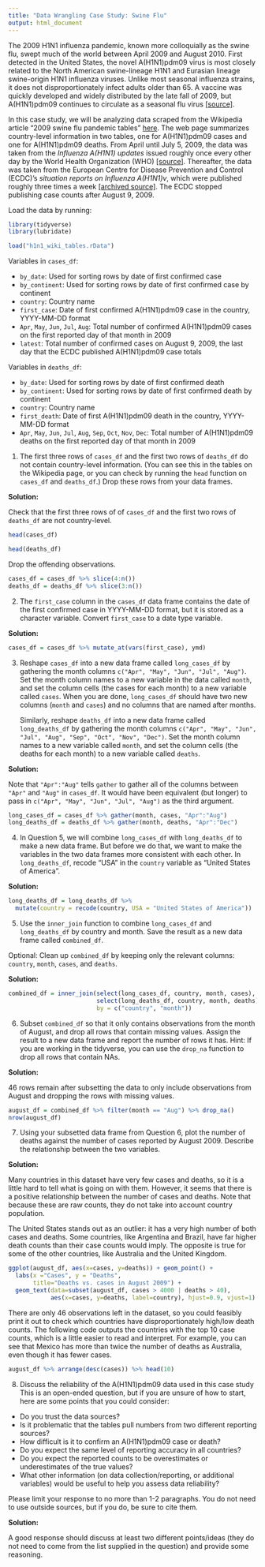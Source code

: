 ```yaml
---
title: "Data Wrangling Case Study: Swine Flu"
output: html_document
---
```


The 2009 H1N1 influenza pandemic, known more colloquially as the swine flu, swept much of the world between April 2009 and August 2010. First detected in the United States, the novel A(H1N1)pdm09 virus is most closely related to the North American swine-lineage H1N1 and Eurasian lineage swine-origin H1N1 influenza viruses. Unlike most seasonal influenza strains, it does not disproportionately infect adults older than 65. A vaccine was quickly developed and widely distributed by the late fall of 2009, but A(H1N1)pdm09 continues to circulate as a seasonal flu virus [[source]](https://www.cdc.gov/flu/pandemic-resources/2009-h1n1-pandemic.html). 

In this case study, we will be analyzing data scraped from the Wikipedia article "2009 swine flu pandemic tables" [here](https://en.wikipedia.org/wiki/2009_swine_flu_pandemic_tables). The web page summarizes country-level information in two tables, one for A(H1N1)pdm09 cases and one for A(H1N1)pdm09 deaths. From April until July 5, 2009, the data was taken from the *Influenza A(H1N1) updates* issued roughly once every other day by the World Health Organization (WHO) [[source]](https://www.who.int/csr/disease/swineflu/updates/en/). Thereafter, the data was taken from the European Centre for Disease Prevention and Control (ECDC)'s *situation reports on Influenza A(H1N1)v*, which were published roughly three times a week [[archived source]](https://web.archive.org/web/20090812212650/http://www.ecdc.europa.eu/en/Health_topics/novel_influenza_virus/2009_Outbreak/). The ECDC stopped publishing case counts after August 9, 2009.   

Load the data by running: 

```r
library(tidyverse)
library(lubridate)

load("h1n1_wiki_tables.rData")
```

Variables in `cases_df`: 

- `by_date`: Used for sorting rows by date of first confirmed case
- `by_continent`: Used for sorting rows by date of first confirmed case by continent
- `country`: Country name
- `first_case`: Date of first confirmed A(H1N1)pdm09 case in the country, YYYY-MM-DD format
- `Apr`, `May`, `Jun`, `Jul`, `Aug`: Total number of confirmed A(H1N1)pdm09 cases on the first reported day of that month in 2009
- `latest`: Total number of confirmed cases on August 9, 2009, the last day that the ECDC published A(H1N1)pdm09 case totals

Variables in `deaths_df`: 

- `by_date`: Used for sorting rows by date of first confirmed death
- `by_continent`: Used for sorting rows by date of first confirmed death by continent
- `country`: Country name
- `first_death`: Date of first A(H1N1)pdm09 death in the country, YYYY-MM-DD format
- `Apr`, `May`, `Jun`, `Jul`, `Aug`, `Sep`, `Oct`, `Nov`, `Dec`:  Total number of A(H1N1)pdm09 deaths on the first reported day of that month in 2009


1. The first three rows of `cases_df` and the first two rows of `deaths_df` do not contain country-level information. (You can see this in the tables on the Wikipedia page, or you can check by running the `head` function on `cases_df` and `deaths_df`.) Drop these rows from your data frames. 

**Solution:** 

Check that the first three rows of of `cases_df` and the first two rows of `deaths_df` are not country-level.

```r
head(cases_df)
```

```r
head(deaths_df)
```

Drop the offending observations. 

```r
cases_df = cases_df %>% slice(4:n())
deaths_df = deaths_df %>% slice(3:n())
```


2. The `first_case` column in the `cases_df` data frame contains the date of the first confirmed case in YYYY-MM-DD format, but it is stored as a character variable. Convert `first_case` to a date type variable. 

**Solution:** 

```r
cases_df = cases_df %>% mutate_at(vars(first_case), ymd)
```


3. Reshape `cases_df` into a new data frame called `long_cases_df` by gathering the month columns `c("Apr", "May", "Jun", "Jul", "Aug")`. Set the month column names to a new variable in the data called `month`, and set the column cells (the cases for each month) to a new variable called `cases`. When you are done, `long_cases_df` should have two new columns (`month` and `cases`) and no columns that are named after months. 

   Similarly, reshape `deaths_df` into a new data frame called `long_deaths_df` by gathering the month columns `c("Apr", "May", "Jun", "Jul", "Aug", "Sep", "Oct", "Nov", "Dec")`. Set the month column names to a new variable called `month`, and set the column cells (the deaths for each month) to a new variable called `deaths`. 

**Solution:** 

Note that `"Apr":"Aug"` tells `gather` to gather all of the columns between `"Apr"` and `"Aug"` in `cases_df`. It would have been equivalent (but longer) to pass in `c("Apr", "May", "Jun", "Jul", "Aug")` as the third argument. 

```r
long_cases_df = cases_df %>% gather(month, cases, "Apr":"Aug")
long_deaths_df = deaths_df %>% gather(month, deaths, "Apr":"Dec")
```


4. In Question 5, we will combine `long_cases_df` with `long_deaths_df` to make a new data frame. But before we do that, we want to make the variables in the two data frames more consistent with each other. In `long_deaths_df`, recode "USA" in the `country` variable as "United States of America". 

**Solution:** 

```r
long_deaths_df = long_deaths_df %>% 
  mutate(country = recode(country, USA = "United States of America")) 
```


5. Use the `inner_join` function to combine `long_cases_df` and `long_deaths_df` by country and month. Save the result as a new data frame called `combined_df`. 

Optional: Clean up `combined_df` by keeping only the relevant columns: `country`, `month`, `cases`, and `deaths`. 

**Solution:** 

```r
combined_df = inner_join(select(long_cases_df, country, month, cases), 
                         select(long_deaths_df, country, month, deaths), 
                         by = c("country", "month"))
```


6. Subset `combined_df` so that it only contains observations from the month of August, and drop all rows that contain missing values. Assign the result to a new data frame and report the number of rows it has. Hint: If you are working in the tidyverse, you can use the `drop_na` function to drop all rows that contain NAs.

**Solution:** 

46 rows remain after subsetting the data to only include observations from August and dropping the rows with missing values. 

```r
august_df = combined_df %>% filter(month == "Aug") %>% drop_na()
nrow(august_df)
```


7. Using your subsetted data frame from Question 6, plot the number of deaths against the number of cases reported by August 2009. Describe the relationship between the two variables. 


**Solution:** 

Many countries in this dataset have very few cases and deaths, so it is a little hard to tell what is going on with them. However, it seems that there is a positive relationship between the number of cases and deaths. Note that because these are raw counts, they do not take into account country population. 

The United States stands out as an outlier: it has a very high number of both cases and deaths. Some countries, like Argentina and Brazil, have far higher death counts than their case counts would imply. The opposite is true for some of the other countries, like Australia and the United Kingdom. 

```r
ggplot(august_df, aes(x=cases, y=deaths)) + geom_point() +
  labs(x ="Cases", y = "Deaths", 
       title="Deaths vs. cases in August 2009") + 
  geom_text(data=subset(august_df, cases > 4000 | deaths > 40),
            aes(x=cases, y=deaths, label=country), hjust=0.9, vjust=1)
```

There are only 46 observations left in the dataset, so you could feasibly print it out to check which countries have disproportionately high/low death counts. The following code outputs the countries with the top 10 case counts, which is a little easier to read and interpret. For example, you can see that Mexico has more than twice the number of deaths as Australia, even though it has fewer cases. 

```r
august_df %>% arrange(desc(cases)) %>% head(10)
```


8. Discuss the reliability of the A(H1N1)pdm09 data used in this case study This is an open-ended question, but if you are unsure of how to start, here are some points that you could consider: 

- Do you trust the data sources? 
- Is it problematic that the tables pull numbers from two different reporting sources?
- How difficult is it to confirm an A(H1N1)pdm09 case or death? 
- Do you expect the same level of reporting accuracy in all countries? 
- Do you expect the reported counts to be overestimates or underestimates of the true values?
- What other information (on data collection/reporting, or additional variables) would be useful to help you assess data reliability? 

Please limit your response to no more than 1-2 paragraphs. You do not need to use outside sources, but if you do, be sure to cite them. 

**Solution:** 

A good response should discuss at least two different points/ideas (they do not need to come from the list supplied in the question) and provide some reasoning. 